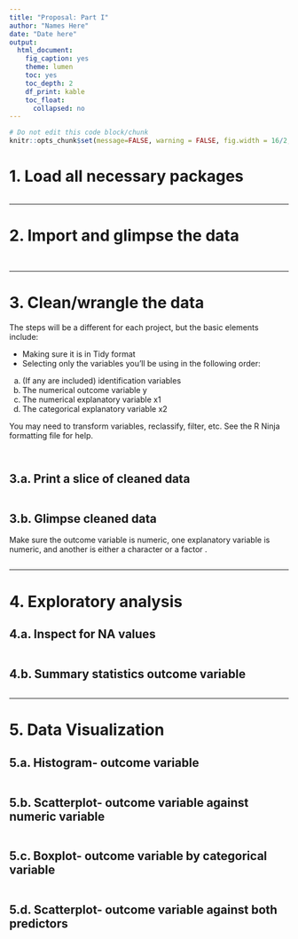 ---
title: "Proposal: Part I"
author: "Names Here"
date: "Date here"
output:
  html_document:
    fig_caption: yes
    theme: lumen
    toc: yes
    toc_depth: 2
    df_print: kable
    toc_float:
      collapsed: no
---

```{r, include=FALSE}
# Do not edit this code block/chunk
knitr::opts_chunk$set(message=FALSE, warning = FALSE, fig.width = 16/2, fig.height = 9/2)
```

# 1. Load all necessary packages 
```{r}

```

***

# 2. Import and glimpse the data 
```{r message = F}


```

```{r message = F}

```

***

# 3. Clean/wrangle the data 

The steps will be a different for each project, but the basic elements include: 

* Making sure it is in Tidy format
* Selecting only the variables you'll be using in the following order:

a) (If any are included) identification variables
b) The numerical outcome variable y
c) The numerical explanatory variable x1
d) The categorical explanatory variable x2

You may need to transform variables, reclassify, filter, etc. See the R Ninja formatting file for help. 

```{r}

```


```{r}

```


## 3.a. Print a slice of cleaned data 

```{r}

```

## 3.b. Glimpse cleaned data 
Make sure the outcome variable is numeric, one explanatory variable is numeric, and another is either a character <chr> or a factor <fct>. 

```{r}

```

***

# 4. Exploratory analysis 

## 4.a. Inspect for NA values
```{r}

```

## 4.b. Summary statistics outcome variable
```{r fig.cap = "Table 1. Summary statistics of..... ", fig.align = "center"}
            
```

*** 

# 5. Data Visualization 

## 5.a. Histogram- outcome variable 
```{r, fig.cap = "Figure 1. Distribution of...", fig.align = "center"}

```



## 5.b. Scatterplot- outcome variable against numeric variable

```{r, fig.cap = "Figure 2. Scatterplot showing... ", fig.align = "center"}

```


## 5.c. Boxplot- outcome variable by categorical variable

```{r, fig.cap = "Figure 3. Boxplot showing.....", fig.align = "center"}

```


## 5.d. Scatterplot- outcome variable against both predictors

```{r, fig.cap = "Figure 4. Scatterplot illustrating...", fig.align = "center"}

```

